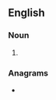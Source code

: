 ==English==

===Noun===
{{head|en|noun plural form}}

# {{plural of|achiever|lang=en}}

===Anagrams===
* {{l|en|vacheries}}